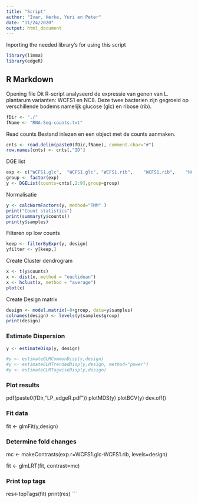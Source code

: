 ```yaml
---
title: "Script"
author: "Ivar, Herke, Yuri en Peter"
date: "11/24/2020"
output: html_document
---
```


Inporting the needed library's for using this script
```r
library(limma)
library(edgeR)
```

## R Markdown

Opening file
Dit R-script analyseerd de expressie van genen van L. plantarum varianten: WCFS1 en NC8. Deze twee bacterien zijn gegroeid op verschillende bodems namelijk glucose (glc) en ribose (rib).
```r
fDir <- "./"
fName <- "RNA-Seq-counts.txt"
```

Read counts
Bestand inlezen en een object met de counts aanmaken.
```r
cnts <- read.delim(paste0(fDir,fName), comment.char="#")
row.names(cnts) <- cnts[,"ID"]
```


DGE list

```r
exp <- c("WCFS1.glc",  "WCFS1.glc",	"WCFS1.rib",	"WCFS1.rib",	"NC8.glc",	"NC8.glc",	"NC8.rib",	"NC8.rib")
group <- factor(exp)
y <- DGEList(counts=cnts[,2:9],group=group)
```


Normalisatie

```r
y <- calcNormFactors(y, method="TMM" )
print("Count statistics")
print(summary(y$counts))
print(y$samples)
```

Filteren op low counts
```r
keep <- filterByExpr(y, design)
yfilter <- y[keep,]
```

Create Cluster dendrogram
```r
x <- t(y$counts)
x <- dist(x, method = "euclidean")
x <- hclust(x, method = "average")
plot(x)
```

Create Design matrix

```r
design <- model.matrix(~0+group, data=y$samples)
colnames(design) <- levels(y$samples$group)
print(design)
```

###############################################################
### Estimate Dispersion
###############################################################
```r
y <- estimateDisp(y, design)

#y <- estimateGLMCommonDisp(y,design)
#y <- estimateGLMTrendedDisp(y,design, method="power")
#y <- estimateGLMTagwiseDisp(y,design)
```
###############################################################
### Plot results
###############################################################

pdf(paste0(fDir,"LP_edgeR.pdf"))
plotMDS(y)
plotBCV(y)
dev.off()

###############################################################
### Fit data
###############################################################

fit <- glmFit(y,design)

###############################################################
### Determine fold changes
###############################################################

mc <- makeContrasts(exp.r=WCFS1.glc-WCFS1.rib, levels=design)

fit <- glmLRT(fit, contrast=mc)

###############################################################
### Print top tags
###############################################################

res<-topTags(fit)
print(res)
```
